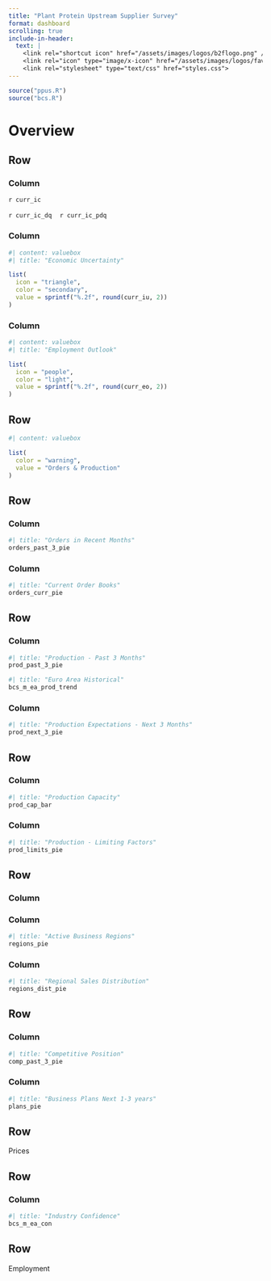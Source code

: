 ```yaml
---
title: "Plant Protein Upstream Supplier Survey"
format: dashboard
scrolling: true
include-in-header:
  text: |
    <link rel="shortcut icon" href="/assets/images/logos/b2flogo.png" />
    <link rel="icon" type="image/x-icon" href="/assets/images/logos/favicon.ico">
    <link rel="stylesheet" type="text/css" href="styles.css">
---
```


```r
source("ppus.R")
source("bcs.R")
```

# Overview

## Row {height="220px"}

### Column

::: {.valuebox icon="bar-chart-line" color="secondary" title="Industry Confidence"}

`r curr_ic`

<i class="bi bi-`r caret(curr_ic_dq)` `r caret_color(curr_ic_dq)`"></i> `r curr_ic_dq` &nbsp;&nbsp; <i class="bi bi-`r caret(curr_ic_pdq)` `r caret_color(curr_ic_pdq)`"></i> `r curr_ic_pdq`
:::


### Column

```r
#| content: valuebox
#| title: "Economic Uncertainty"

list(
  icon = "triangle",
  color = "secondary",
  value = sprintf("%.2f", round(curr_iu, 2))
)
```

### Column

```r
#| content: valuebox
#| title: "Employment Outlook"

list(
  icon = "people",
  color = "light",
  value = sprintf("%.2f", round(curr_eo, 2))
)
```


## Row

```r
#| content: valuebox

list(
  color = "warning",
  value = "Orders & Production"
)
```

## Row

### Column

```r
#| title: "Orders in Recent Months"
orders_past_3_pie
```
### Column

```r
#| title: "Current Order Books"
orders_curr_pie
```

## Row

### Column {.tabset}

```r
#| title: "Production - Past 3 Months"
prod_past_3_pie
```

```r
#| title: "Euro Area Historical"
bcs_m_ea_prod_trend
```

### Column
```r
#| title: "Production Expectations - Next 3 Months"
prod_next_3_pie
```

## Row

### Column
```r
#| title: "Production Capacity"
prod_cap_bar
```

### Column
```r
#| title: "Production - Limiting Factors"
prod_limits_pie
```

## Row

### Column

### Column
```r
#| title: "Active Business Regions"
regions_pie
```
### Column
```r
#| title: "Regional Sales Distribution"
regions_dist_pie
```

## Row

### Column
```r
#| title: "Competitive Position"
comp_past_3_pie
```

### Column
```r
#| title: "Business Plans Next 1-3 years"
plans_pie
```


## Row

::: {.valuebox color="info"}
Prices
:::

## Row

### Column

```r
#| title: "Industry Confidence"
bcs_m_ea_con
```

## Row

::: {.valuebox color="info"}
Employment
:::

